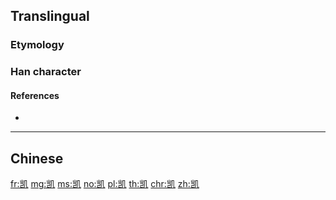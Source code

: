 {{also|凱}}
==Translingual==
{{stroke order|type=animate}}

===Etymology===
{{Han simp|凱|f=豆|t=己}}

===Han character===
{{Han char|rn=16|rad=几|as=06|sn=8|four=|canj=UUHN|ids=⿰岂几}}

====References====
* {{Han ref|kx=0134.221|hdz=10277.190|uh=51EF|ud=20975}}

----

==Chinese==
{{zh-see|凱}}

[[fr:凯]]
[[mg:凯]]
[[ms:凯]]
[[no:凯]]
[[pl:凯]]
[[th:凯]]
[[chr:凯]]
[[zh:凯]]